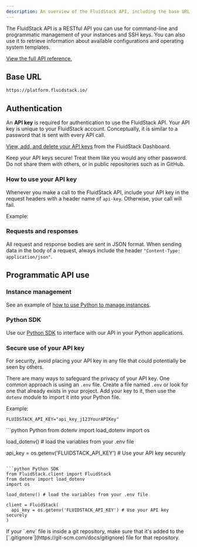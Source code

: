 ---
description: An overview of the FluidStack API, including the base URL, authentication, how to use the API key, request and response format, and programmatic use of the API.
---

The FluidStack API is a RESTful API you can use for command-line and programmatic management of your instances and SSH keys. You can also use it to retrieve information about available configurations and operating system templates.

[View the full API reference.](/api-reference)

## Base URL

`https://platform.fluidstack.io/`

## Authentication

An **API key** is required for authentication to use the FluidStack API. Your API key is unique to your FluidStack account. Conceptually, it is similar to a password that is sent with every API call. 

[View, add, and delete your API keys](/dashboard/api-keys) from the FluidStack Dashboard.

<Warning>
  Keep your API keys secure! Treat them like you would any other password. Do not share them with others, or in public repositories such as in GitHub. 
</Warning>

### How to use your API key

Whenever you make a call to the FluidStack API, include your API key in the request headers with a header name of `api-key`. Otherwise, your call will fail. 

Example:
<EndpointRequestSnippet endpoint="GET /instances" />

### Requests and responses

All request and response bodies are sent in JSON format. When sending data in the body of a request, always include the header `"Content-Type: application/json"`.

## Programmatic API use

### Instance management

See an example of [how to use Python to manage instances](/instances/manage/programmatic).

### Python SDK

Use our [Python SDK](/sdks/python/overview) to interface with our API in your Python applications.

### Secure use of your API key

For security, avoid placing your API key in any file that could potentially be seen by others.

There are many ways to safeguard the privacy of your API key. One common approach is using an `.env` file. Create a file named `.env` or look for one that already exists in your project. Add your key to it, then use the `dotenv` module to import it into your Python file. 

Example:

```properties .env file
FLUIDSTACK_API_KEY="api_key_j123YourAPIKey"
```
<CodeBlocks>
```python Python
from dotenv import load_dotenv
import os

load_dotenv() # load the variables from your .env file

api_key = os.getenv('FLUIDSTACK_API_KEY') # Use your API key securely
```

```python Python SDK
from FluidStack.client import FluidStack
from dotenv import load_dotenv
import os

load_dotenv() # load the variables from your .env file

client = FluidStack(
  api_key = os.getenv('FLUIDSTACK_API_KEY') # Use your API key securely
)
```
</CodeBlocks>
<Warning>
  If your `.env` file is inside a git repository, make sure that it's added to the [`.gitignore`](https://git-scm.com/docs/gitignore) file for that repository.
</Warning>